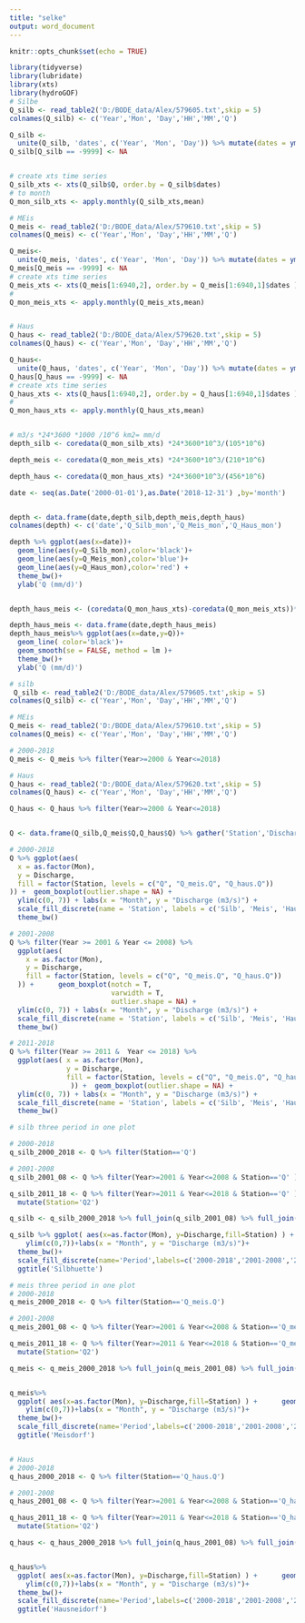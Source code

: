 ```yaml
---
title: "selke"
output: word_document
---
```


```r
knitr::opts_chunk$set(echo = TRUE)
```

 

```r
library(tidyverse)
library(lubridate)
library(xts)
library(hydroGOF)
# Silbe
Q_silb <- read_table2('D:/BODE_data/Alex/579605.txt',skip = 5)
colnames(Q_silb) <- c('Year','Mon', 'Day','HH','MM','Q')

Q_silb <-
  unite(Q_silb, 'dates', c('Year', 'Mon', 'Day')) %>% mutate(dates = ymd(dates)) %>% select(-c('HH','MM'))
Q_silb[Q_silb == -9999] <- NA


# create xts time series
Q_silb_xts <- xts(Q_silb$Q, order.by = Q_silb$dates)
# to month
Q_mon_silb_xts <- apply.monthly(Q_silb_xts,mean)

# MEis
Q_meis <- read_table2('D:/BODE_data/Alex/579610.txt',skip = 5)
colnames(Q_meis) <- c('Year','Mon', 'Day','HH','MM','Q')

Q_meis<-
  unite(Q_meis, 'dates', c('Year', 'Mon', 'Day')) %>% mutate(dates = ymd(dates)) %>% select(-c('HH','MM'))
Q_meis[Q_meis == -9999] <- NA
# create xts time series
Q_meis_xts <- xts(Q_meis[1:6940,2], order.by = Q_meis[1:6940,1]$dates )
#
Q_mon_meis_xts <- apply.monthly(Q_meis_xts,mean)


# Haus
Q_haus <- read_table2('D:/BODE_data/Alex/579620.txt',skip = 5)
colnames(Q_haus) <- c('Year','Mon', 'Day','HH','MM','Q')

Q_haus<-
  unite(Q_haus, 'dates', c('Year', 'Mon', 'Day')) %>% mutate(dates = ymd(dates)) %>% select(-c('HH','MM'))
Q_haus[Q_haus == -9999] <- NA
# create xts time series
Q_haus_xts <- xts(Q_haus[1:6940,2], order.by = Q_haus[1:6940,1]$dates )
#
Q_mon_haus_xts <- apply.monthly(Q_haus_xts,mean)


# m3/s *24*3600 *1000 /10^6 km2= mm/d
depth_silb <- coredata(Q_mon_silb_xts) *24*3600*10^3/(105*10^6)

depth_meis <- coredata(Q_mon_meis_xts) *24*3600*10^3/(210*10^6)

depth_haus <- coredata(Q_mon_haus_xts) *24*3600*10^3/(456*10^6)

date <- seq(as.Date('2000-01-01'),as.Date('2018-12-31') ,by='month')


depth <- data.frame(date,depth_silb,depth_meis,depth_haus)
colnames(depth) <- c('date','Q_Silb_mon','Q_Meis_mon','Q_Haus_mon')

depth %>% ggplot(aes(x=date))+
  geom_line(aes(y=Q_Silb_mon),color='black')+
  geom_line(aes(y=Q_Meis_mon),color='blue')+
  geom_line(aes(y=Q_Haus_mon),color='red') +
  theme_bw()+
  ylab('Q (mm/d)')


depth_haus_meis <- (coredata(Q_mon_haus_xts)-coredata(Q_mon_meis_xts))*24*3600*10^3/(246*10^6)

depth_haus_meis <- data.frame(date,depth_haus_meis)
depth_haus_meis%>% ggplot(aes(x=date,y=Q))+
  geom_line( color='black')+
  geom_smooth(se = FALSE, method = lm )+
  theme_bw()+
  ylab('Q (mm/d)')


```

```r

# silb
 Q_silb <- read_table2('D:/BODE_data/Alex/579605.txt',skip = 5)
colnames(Q_silb) <- c('Year','Mon', 'Day','HH','MM','Q')

# MEis
Q_meis <- read_table2('D:/BODE_data/Alex/579610.txt',skip = 5)
colnames(Q_meis) <- c('Year','Mon', 'Day','HH','MM','Q')

# 2000-2018
Q_meis <- Q_meis %>% filter(Year>=2000 & Year<=2018)

# Haus
Q_haus <- read_table2('D:/BODE_data/Alex/579620.txt',skip = 5)
colnames(Q_haus) <- c('Year','Mon', 'Day','HH','MM','Q')

Q_haus <- Q_haus %>% filter(Year>=2000 & Year<=2018)


Q <- data.frame(Q_silb,Q_meis$Q,Q_haus$Q) %>% gather('Station','Discharge',c(Q,Q_meis.Q,Q_haus.Q)) 

# 2000-2018
Q %>% ggplot(aes(
  x = as.factor(Mon),
  y = Discharge,
  fill = factor(Station, levels = c("Q", "Q_meis.Q", "Q_haus.Q"))
)) +  geom_boxplot(outlier.shape = NA) +
  ylim(c(0, 7)) + labs(x = "Month", y = "Discharge (m3/s)") +
  scale_fill_discrete(name = 'Station', labels = c('Silb', 'Meis', 'Haus')) +
  theme_bw()

# 2001-2008
Q %>% filter(Year >= 2001 & Year <= 2008) %>%
  ggplot(aes(
    x = as.factor(Mon),
    y = Discharge,
    fill = factor(Station, levels = c("Q", "Q_meis.Q", "Q_haus.Q"))
  )) +      geom_boxplot(notch = T,
                         varwidth = T,
                         outlier.shape = NA) +
  ylim(c(0, 7)) + labs(x = "Month", y = "Discharge (m3/s)") +
  scale_fill_discrete(name = 'Station', labels = c('Silb', 'Meis', 'Haus')) +
  theme_bw()

# 2011-2018
Q %>% filter(Year >= 2011 &  Year <= 2018) %>%   
  ggplot(aes( x = as.factor(Mon),
              y = Discharge,
              fill = factor(Station, levels = c("Q", "Q_meis.Q", "Q_haus.Q"))
               )) +  geom_boxplot(outlier.shape = NA) +
  ylim(c(0, 7)) + labs(x = "Month", y = "Discharge (m3/s)") +
  scale_fill_discrete(name = 'Station', labels = c('Silb', 'Meis', 'Haus')) +
  theme_bw()


```

```r
# silb three period in one plot

# 2000-2018
q_silb_2000_2018 <- Q %>% filter(Station=='Q') 

# 2001-2008
q_silb_2001_08 <- Q %>% filter(Year>=2001 & Year<=2008 & Station=='Q' ) %>% mutate(Station='Q1')

q_silb_2011_18 <- Q %>% filter(Year>=2011 & Year<=2018 & Station=='Q' ) %>% 
  mutate(Station='Q2')

q_silb <- q_silb_2000_2018 %>% full_join(q_silb_2001_08) %>% full_join(q_silb_2011_18) 

q_silb %>% ggplot( aes(x=as.factor(Mon), y=Discharge,fill=Station) ) +  geom_boxplot(outlier.shape = NA) +
    ylim(c(0,7))+labs(x = "Month", y = "Discharge (m3/s)")+
  theme_bw()+
  scale_fill_discrete(name='Period',labels=c('2000-2018','2001-2008','2011-2018'))+
  ggtitle('Silbhuette')

# meis three period in one plot
# 2000-2018
q_meis_2000_2018 <- Q %>% filter(Station=='Q_meis.Q') 

# 2001-2008
q_meis_2001_08 <- Q %>% filter(Year>=2001 & Year<=2008 & Station=='Q_meis.Q' ) %>% mutate(Station='Q1')

q_meis_2011_18 <- Q %>% filter(Year>=2011 & Year<=2018 & Station=='Q_meis.Q' ) %>% 
  mutate(Station='Q2')

q_meis <- q_meis_2000_2018 %>% full_join(q_meis_2001_08) %>% full_join(q_meis_2011_18) 


q_meis%>% 
  ggplot( aes(x=as.factor(Mon), y=Discharge,fill=Station) ) +      geom_boxplot(outlier.shape = NA) +
    ylim(c(0,7))+labs(x = "Month", y = "Discharge (m3/s)")+
  theme_bw()+
  scale_fill_discrete(name='Period',labels=c('2000-2018','2001-2008','2011-2018'))+
  ggtitle('Meisdorf')


# Haus
# 2000-2018
q_haus_2000_2018 <- Q %>% filter(Station=='Q_haus.Q') 

# 2001-2008
q_haus_2001_08 <- Q %>% filter(Year>=2001 & Year<=2008 & Station=='Q_haus.Q' ) %>% mutate(Station='Q1')

q_haus_2011_18 <- Q %>% filter(Year>=2011 & Year<=2018 & Station=='Q_haus.Q' ) %>% 
  mutate(Station='Q2')

q_haus <- q_haus_2000_2018 %>% full_join(q_haus_2001_08) %>% full_join(q_haus_2011_18) 


q_haus%>% 
  ggplot( aes(x=as.factor(Mon), y=Discharge,fill=Station) ) +      geom_boxplot(outlier.shape = NA) +
    ylim(c(0,7))+labs(x = "Month", y = "Discharge (m3/s)")+
  theme_bw()+
  scale_fill_discrete(name='Period',labels=c('2000-2018','2001-2008','2011-2018'))+
  ggtitle('Hausneidorf')



```

